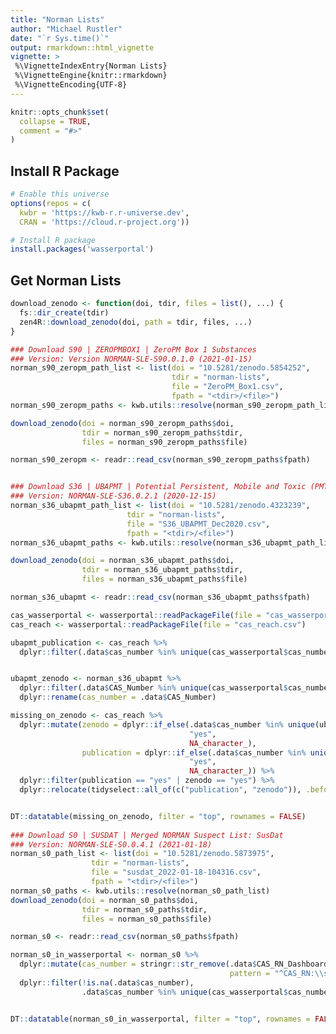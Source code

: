 ```yaml
---
title: "Norman Lists"
author: "Michael Rustler"
date: "`r Sys.time()`"
output: rmarkdown::html_vignette
vignette: >
 %\VignetteIndexEntry{Norman Lists}
 %\VignetteEngine{knitr::rmarkdown}
 %\VignetteEncoding{UTF-8}
---
```


```r
knitr::opts_chunk$set(
  collapse = TRUE,
  comment = "#>"
)
```

## Install R Package

```r
# Enable this universe
options(repos = c(
  kwbr = 'https://kwb-r.r-universe.dev',
  CRAN = 'https://cloud.r-project.org'))

# Install R package
install.packages('wasserportal')

```

## Get Norman Lists

```r

download_zenodo <- function(doi, tdir, files = list(), ...) {
  fs::dir_create(tdir)
  zen4R::download_zenodo(doi, path = tdir, files, ...)
}

### Download S90 | ZEROPMBOX1 | ZeroPM Box 1 Substances
### Version: Version NORMAN-SLE-S90.0.1.0 (2021-01-15)
norman_s90_zeropm_path_list <- list(doi = "10.5281/zenodo.5854252", 
                                    tdir = "norman-lists", 
                                    file = "ZeroPM_Box1.csv",
                                    fpath = "<tdir>/<file>")
norman_s90_zeropm_paths <- kwb.utils::resolve(norman_s90_zeropm_path_list)

download_zenodo(doi = norman_s90_zeropm_paths$doi, 
                tdir = norman_s90_zeropm_paths$tdir,
                files = norman_s90_zeropm_paths$file)

norman_s90_zeropm <- readr::read_csv(norman_s90_zeropm_paths$fpath)


### Download S36 | UBAPMT | Potential Persistent, Mobile and Toxic (PMT) substances
### Version: NORMAN-SLE-S36.0.2.1 (2020-12-15)
norman_s36_ubapmt_path_list <- list(doi = "10.5281/zenodo.4323239", 
                          tdir = "norman-lists",
                          file = "S36_UBAPMT_Dec2020.csv",
                          fpath = "<tdir>/<file>")
norman_s36_ubapmt_paths <- kwb.utils::resolve(norman_s36_ubapmt_path_list)

download_zenodo(doi = norman_s36_ubapmt_paths$doi, 
                tdir = norman_s36_ubapmt_paths$tdir,
                files = norman_s36_ubapmt_paths$file)

norman_s36_ubapmt <- readr::read_csv(norman_s36_ubapmt_paths$fpath)

cas_wasserportal <- wasserportal::readPackageFile(file = "cas_wasserportal.csv")
cas_reach <- wasserportal::readPackageFile(file = "cas_reach.csv")

ubapmt_publication <- cas_reach %>% 
  dplyr::filter(.data$cas_number %in% unique(cas_wasserportal$cas_number))


ubapmt_zenodo <- norman_s36_ubapmt %>% 
  dplyr::filter(.data$CAS_Number %in% unique(cas_wasserportal$cas_number)) %>% 
  dplyr::rename(cas_number = .data$CAS_Number)

missing_on_zenodo <- cas_reach %>%  
  dplyr::mutate(zenodo = dplyr::if_else(.data$cas_number %in% unique(ubapmt_zenodo$cas_number), 
                                        "yes",
                                        NA_character_),
                publication = dplyr::if_else(.data$cas_number %in% unique(ubapmt_publication$cas_number), 
                                        "yes",
                                        NA_character_)) %>% 
  dplyr::filter(publication == "yes" | zenodo == "yes") %>% 
  dplyr::relocate(tidyselect::all_of(c("publication", "zenodo")), .before = .data$emission_likelihood)


DT::datatable(missing_on_zenodo, filter = "top", rownames = FALSE)
 
### Download S0 | SUSDAT | Merged NORMAN Suspect List: SusDat 
### Version: NORMAN-SLE-S0.0.4.1 (2021-01-18)
norman_s0_path_list <- list(doi = "10.5281/zenodo.5873975", 
                  tdir = "norman-lists",
                  file = "susdat_2022-01-18-104316.csv",
                  fpath = "<tdir>/<file>")
norman_s0_paths <- kwb.utils::resolve(norman_s0_path_list)
download_zenodo(doi = norman_s0_paths$doi, 
                tdir = norman_s0_paths$tdir,
                files = norman_s0_paths$file)

norman_s0 <- readr::read_csv(norman_s0_paths$fpath)

norman_s0_in_wasserportal <- norman_s0 %>% 
  dplyr::mutate(cas_number = stringr::str_remove(.data$CAS_RN_Dashboard, 
                                                 pattern = "^CAS_RN:\\s")) %>% 
  dplyr::filter(!is.na(.data$cas_number), 
                .data$cas_number %in% unique(cas_wasserportal$cas_number)) 


DT::datatable(norman_s0_in_wasserportal, filter = "top", rownames = FALSE)
 



```

                  

<!-- ## Get GW Quality from Wasserportal -->

<!-- ```{r} -->
<!-- # Load R package -->
<!-- library(wasserportal) -->

<!-- categories <- wasserportal::readPackageFile(file = "categories.csv")  -->

<!-- cas_reach <- wasserportal::readPackageFile(file = "cas_reach.csv") %>%  -->
<!--   dplyr::left_join(categories) -->

<!-- cas_wasserportal <- wasserportal::readPackageFile(file = "cas_wasserportal.csv") %>%   -->
<!--   dplyr::inner_join(cas_reach, by = "cas_number")  -->

<!-- ### Remove duplicated Wasserportal substances (same CAS number but different, names!) -->
<!-- cas_wasserportal_clean <- wasserportal::readPackageFile(file = "cas_wasserportal.csv") %>%   -->
<!--   dplyr::count(cas_number) %>% -->
<!--   dplyr::select(-n) %>%  -->
<!--   dplyr::filter(!is.na(cas_number)) %>%  -->
<!--   dplyr::inner_join(cas_reach, by = "cas_number")  -->


<!-- ### For details see: -->
<!-- ### https://kwb-r.github.io/wasserportal/articles/groundwater.html -->
<!-- ### JSON files (see below) are build every day automatically at 5a.m. with -->
<!-- ### continious integration, for build status, see here: -->
<!-- ### https://github.com/KWB-R/wasserportal/actions/workflows/pkgdown.yaml -->

<!-- ### GW quality (all available parameters!) -->
<!-- gwq_master <- jsonlite::fromJSON("https://kwb-r.github.io/wasserportal/stations_gwq_master.json") -->
<!-- gwq_data <- jsonlite::fromJSON("https://kwb-r.github.io/wasserportal/stations_gwq_data.json") %>% -->
<!--   #dplyr::filter(Parameter %in% cas_wasserportal$Parameter) %>%  -->
<!--   dplyr::inner_join(cas_wasserportal, by = "Parameter") %>% -->
<!--   dplyr::mutate(Messstellennummer = as.character(Messstellennummer), -->
<!-- ## CensorCode: either "below" (less than) for concentration below detection limit  -->
<!-- ## (value is detection limit) or "nc" (not censored) for concentration above  -->
<!-- ## detection limit -->
<!--                 CensorCode = dplyr::case_when(Messwert <= 0 ~ "lt", -->
<!--                                               TRUE ~ "nc"), -->
<!--                 Messwert = dplyr::case_when(Messwert < 0 ~ abs(Messwert), -->
<!-- ### Only two decimal numbers are exported by Wasserportal, but some sustances  -->
<!-- ### have lower detection limit, e.g. 0.002 which results in -0.00 export, thus  -->
<!-- ### the dummy detection limit 0.00999 was introduced (until fixed by Senate:  -->
<!-- ### Christoph will sent a email to Matthias Schröder) -->
<!--                                             Messwert == 0 ~ 0.009999,  -->
<!--                                             TRUE ~ Messwert)) %>% -->
<!--   dplyr::left_join(gwq_master, by = c("Messstellennummer" = "Nummer")) -->

<!-- gwq_subs <- gwq_data %>%   -->
<!--   dplyr::count(.data$cas_number, .data$CensorCode) %>%  -->
<!--   tidyr::pivot_wider(names_from = CensorCode, values_from = n) %>%  -->
<!--   dplyr::mutate(lt = ifelse(is.na(lt), 0, lt),  -->
<!--                 nc = ifelse(is.na(nc), 0, nc), -->
<!--                 n_total = lt + nc,  -->
<!--                 percent_nc = 100*nc/n_total) %>%  -->
<!--   dplyr::rename(n_lt = lt,  -->
<!--                 n_nc = nc) %>%  -->
<!--   dplyr::left_join(cas_reach[, c("category", "category_name", "name", "cas_number")]) %>% -->
<!--   dplyr::rename(name_uba = name) %>%  -->
<!--   dplyr::select(category, category_name, name_uba, cas_number,n_lt, n_nc, n_total, percent_nc) -->

<!--  readr::write_csv(gwq_subs, "gwq_subs.csv") -->
<!--  DT::datatable(gwq_subs, filter = "top", rownames = FALSE) -->

<!-- samples <- gwq_data %>%  -->
<!--    dplyr::rename(name_uba = name) %>%  -->
<!--    dplyr::select(category, category_name, -->
<!--                      cas_number, -->
<!--                      name_uba, -->
<!--                      Messstellennummer, -->
<!--                      Datum, -->
<!--                      CensorCode,  -->
<!--                      Messwert, -->
<!--                      Einheit) -->


<!-- samples_by_para_and_station <- gwq_data %>%   -->
<!--   dplyr::count(.data$cas_number, -->
<!--                   .data$Messstellennummer, -->
<!--                   .data$CensorCode) %>% -->
<!--   tidyr::pivot_wider(names_from = CensorCode, values_from = n) %>%  -->
<!--   dplyr::mutate(lt = ifelse(is.na(lt), 0, lt), -->
<!--                 nc = ifelse(is.na(nc), 0, nc), -->
<!--                 n_total = lt + nc,  -->
<!--                 percent_nc = 100*nc/n_total) %>%  -->
<!--   dplyr::rename(n_lt = lt,  -->
<!--                 n_nc = nc) %>%  -->
<!--   dplyr::left_join(cas_reach[, c("category", "category_name",   "name", "cas_number")]) %>% -->
<!--   dplyr::rename(name_uba = name) %>%  -->
<!--   dplyr::select(category, category_name, name_uba, cas_number, Messstellennummer, n_lt, n_nc, n_total, percent_nc) %>%  -->
<!--   dplyr::left_join(gwq_master, by = c(Messstellennummer = "Nummer")) %>% -->
<!--   dplyr::arrange(dplyr::desc(percent_nc)) -->


<!-- samples_by_category_and_station <- samples_by_para_and_station  %>%  -->
<!--   dplyr::group_by(.data$category, -->
<!--                   .data$category_name, -->
<!--                   .data$Messstellennummer) %>%  -->
<!--   dplyr::summarise(n_lt = sum(n_lt),  -->
<!--                    n_nc = sum(n_nc),  -->
<!--                    n_total = sum(n_total)) %>%  -->
<!--   dplyr::mutate(percent_nc = 100*n_nc/n_total) %>% -->
<!--   dplyr::arrange(dplyr::desc(percent_nc)) -->

<!-- gwq_subs_stations_n_abovedetection <- samples_by_para_and_station  %>%  -->
<!--   dplyr::filter(n_nc > 0) %>%  -->
<!--   dplyr::group_by(.data$cas_number) %>%  -->
<!--   dplyr::summarise(n_stations_abovedetection = dplyr::n())  -->

<!-- gwq_subs_stations_n_paras_abovedetection <- samples_by_para_and_station  %>%  -->
<!--   dplyr::filter(n_nc > 0) %>%  -->
<!--   dplyr::group_by(.data$category,  -->
<!--                   .data$category_name,  -->
<!--                   .data$Messstellennummer) %>%  -->
<!--   dplyr::summarise(n_paras_abovedetection = dplyr::n()) %>%  -->
<!--   dplyr::left_join(gwq_master, by = c("Messstellennummer" = "Nummer")) -->

<!-- gwq_subs_stations_n_paras_abovedetection_wide <- gwq_subs_stations_n_paras_abovedetection %>%  -->
<!--   dplyr::ungroup() %>%  -->
<!--   dplyr::select(Messstellennummer, category, n_paras_abovedetection) %>%  -->
<!--   tidyr::pivot_wider(names_from = "category",  -->
<!--                      names_prefix = "cat_",  -->
<!--                      values_from = "n_paras_abovedetection") %>%  -->
<!--   dplyr::left_join(gwq_master, by = c("Messstellennummer" = "Nummer")) -->


<!-- samples_by_para_and_station_n <- samples_by_para_and_station %>%  -->
<!--   dplyr::group_by(category,  -->
<!--                   category_name,  -->
<!--                   name_uba,  -->
<!--                   cas_number) %>%  -->
<!--   dplyr::summarise(n_stations_sampled = dplyr::n(), -->
<!--                    n_stations_total = length(unique(gwq_master$Nummer)), -->
<!--                    n_lt = sum(n_lt),  -->
<!--                    n_nc = sum(n_nc),  -->
<!--                    n_total = sum(n_total)) %>%  -->
<!--   dplyr::left_join(gwq_subs_stations_n_abovedetection) %>%  -->
<!--   dplyr::mutate(n_stations_abovedetection = ifelse(is.na(n_stations_abovedetection), -->
<!--                                                    0, -->
<!--                                                    n_stations_abovedetection), -->
<!--                 n_abovedetection = ifelse(is.na(n_nc), 0, n_nc),  -->
<!--                 n_belowdetection = ifelse(is.na(n_lt), 0, n_lt), -->
<!--                 percent_samples_abovedetection = 100*n_nc/n_total, -->
<!--                 percent_stations_abovedetection = 100*n_stations_abovedetection/n_stations_total, -->
<!--                 percent_stations_sampled = 100*n_stations_sampled/n_stations_total) %>%  -->
<!--   dplyr::select(category,  -->
<!--                 category_name,  -->
<!--                 name_uba,  -->
<!--                 cas_number, -->
<!--                 n_stations_abovedetection, -->
<!--                 n_stations_sampled, -->
<!--                 n_stations_total, -->
<!--                 percent_stations_abovedetection, -->
<!--                 percent_stations_sampled, -->
<!--                 n_belowdetection,  -->
<!--                 n_abovedetection, -->
<!--                 n_total, -->
<!--                 percent_samples_abovedetection) %>%  -->
<!--   dplyr::arrange(dplyr::desc(percent_stations_abovedetection), -->
<!--                  dplyr::desc(percent_samples_abovedetection)) -->





<!-- ### Export data to EXCEL -->
<!-- gwq_data_list <- list(categories = categories,  -->
<!--                       cas_reach = cas_reach %>%  -->
<!--                         dplyr::rename(name_uba = name), -->
<!--                       cas_wasserportal = cas_wasserportal %>%  -->
<!--                         dplyr::rename(name_uba = name, -->
<!--                                       name_wasserportal = Parameter),  -->
<!--                       samples = samples,  -->
<!--                       samples_by_para = gwq_subs %>%  -->
<!--                         dplyr::arrange(dplyr::desc(percent_nc)), -->
<!--                       samples_by_para_and_station = samples_by_para_and_station, -->
<!--                       samples_by_para_and_station_n = samples_by_para_and_station_n, -->
<!--                       samples_by_stations_para_above = gwq_subs_stations_n_paras_abovedetection_wide, -->
<!--                       samples_by_category_and_station = samples_by_category_and_station) -->



<!-- openxlsx::write.xlsx(x = gwq_data_list, -->
<!--                      file = "wasserportal_gwq_reach_data_v2.1.0.xlsx", -->
<!--                      overwrite = TRUE) -->
<!-- ``` -->

<!-- ## Reach Substances in Wasserportal -->

<!-- ### Total -->

<!-- ```{r} -->
<!-- g <- cas_reach %>% -->
<!--   dplyr::mutate(source = sprintf("UBA (n = %d)", nrow(cas_reach))) %>%  -->
<!--   dplyr::bind_rows(cas_wasserportal_clean %>%  -->
<!--                    dplyr::mutate(source = sprintf("Wasserportal (n = %d)",  -->
<!--                                                   nrow(cas_wasserportal_clean)))) %>%  -->
<!--   ggplot2::ggplot(mapping = ggplot2::aes(x = forcats::as_factor(.data$category),  -->
<!--                                          fill = .data$source, -->
<!--                                          col = .data$source)) +  -->
<!--   ggplot2::geom_histogram(stat = "count", alpha = 0.5) + -->
<!--   ggplot2::geom_text(stat="count", ggplot2::aes(label=..count..), vjust=-0.5, position="stack") + -->
<!--   ggplot2::scale_x_discrete() + -->
<!--   ggplot2::theme_bw() + -->
<!--   ggplot2::theme(legend.position="top") + -->
<!--   ggplot2::labs(y = "Number of Substances", x = "Category") -->

<!--   g -->

<!--   ggplot2::ggsave(filename = "wasserportal_number-of-reach-substances.jpeg",  -->
<!--                   plot = g, -->
<!--                   width = 14,  -->
<!--                   height = 11, -->
<!--                   units = "cm") -->

<!--   #plotly::ggplotly(g) -->


<!-- ``` -->
<!-- ### By Station -->

<!-- ```{r} -->

<!-- by_stations <- samples_by_para_and_station_n %>%  -->
<!--   dplyr::select(.data$name_uba, .data$n_stations_sampled) -->

<!-- wasserportal_substances <- samples_by_para_and_station_n %>%  -->
<!--   dplyr::arrange(.data$category,  -->
<!--                  dplyr::desc(.data$n_total),  -->
<!--                  dplyr::desc(.data$n_stations_sampled),  -->
<!--                  .data$name_uba) %>%  -->
<!--   dplyr::select(.data$category,  -->
<!--                 .data$name_uba, -->
<!--                 .data$cas_number,  -->
<!--                 .data$n_total, -->
<!--                 .data$n_stations_sampled) -->

<!--  DT::datatable(wasserportal_substances, filter = "top", rownames = FALSE) -->

<!-- ``` -->

<!-- ```{r} -->


<!-- wasserportal_substances_plot <- wasserportal_substances %>% -->
<!--   dplyr::mutate(label = sprintf("%s (%s, stations: %d)",  -->
<!--                                 .data$name_uba,  -->
<!--                                 .data$cas_number,  -->
<!--                                 .data$n_stations_sampled), -->
<!--                 category = forcats::as_factor(.data$category)) -->

<!-- wasserportal_substances_plot$label <- factor(wasserportal_substances_plot$label,  -->
<!--                                              levels = wasserportal_substances_plot$label) -->
<!-- wasserportal_substances_plot %>%  -->
<!--   ggplot2::ggplot(ggplot2::aes(x = .data$n_total,  -->
<!--                                y = .data$label,  -->
<!--                                label = .data$n_total, -->
<!--                                fill = .data$category)) + -->
<!--   ggplot2::scale_y_discrete(limits = rev) + -->
<!--   ggplot2::geom_bar(stat = "identity") + -->
<!--   ggplot2::geom_text(size = 2, nudge_x = -1) + -->
<!--   ggplot2::theme_bw() + -->
<!--   ggplot2::labs(subtitle = sprintf("%d Wasserportal substances (listed in UBA table)", -->
<!--                                 nrow(wasserportal_substances_plot)), -->
<!--                 y = "",  -->
<!--                 x = "Number of Samples") -->


<!-- ``` -->


<!-- ```{r} -->

<!-- gwq_subs_plot <- samples_by_para_and_station_n %>%  -->
<!--   dplyr::mutate(label = sprintf("Cat %d: %s (%s)",  -->
<!--                                 .data$category, -->
<!--                                 .data$name_uba,  -->
<!--                                 .data$cas_number), -->
<!--                 category = forcats::as_factor(.data$category)) -->

<!-- gwq_subs_plot$label <- as.factor(gwq_subs_plot$label) -->
<!-- g1 <- gwq_subs_plot %>%  -->
<!--   ggplot2::ggplot(ggplot2::aes(x = .data$percent_samples_abovedetection,  -->
<!--                                y = forcats::fct_reorder(.data$label, .data$percent_samples_abovedetection, .desc = TRUE), -->
<!--                                label = sprintf("%2.2f %% (n_samples = %d, n_stations = %d)", .data$percent_samples_abovedetection,.data$n_total, .data$n_stations_sampled), -->
<!--                                fill = .data$category)) +                             ggplot2::scale_fill_brewer(palette="RdYlGn") +       -->
<!--   ggplot2::scale_y_discrete(limits = rev) + -->
<!--   ggplot2::geom_bar(stat = "identity") + -->
<!--   ggplot2::geom_text(size = 1.8, hjust = -0.01) + -->
<!--   ggplot2::xlim(c(0,40)) + -->
<!--   ggplot2::theme_bw() + -->
<!--   ggplot2::theme(legend.position = "top") + -->
<!--   ggplot2::labs(subtitle = sprintf("%d / %d substances (>= 1 value above detection limit)", -->
<!--                                 sum(gwq_subs_plot$n_abovedetection > 0), -->
<!--                                    nrow(gwq_subs_plot)),                          -->
<!--                 y = "",  -->
<!--                 x = "Percent of Samples above Detection Limit (%)") -->

<!-- g1 -->

<!-- ggplot2::ggsave(filename = "wasserportal_reach-substances_above-detection-limit.jpeg",  -->
<!--                   plot = g1, -->
<!--                   width = 17,  -->
<!--                   height = 17, -->
<!--                   units = "cm") -->

<!-- ``` -->

<!-- ```{r} -->

<!-- n_cat <- samples_by_category_and_station %>%  -->
<!--   dplyr::group_by(Messstellennummer) %>%   -->
<!--   dplyr::summarise(n_samples_abovedetection = sum(n_nc), -->
<!--                    n_samples_total = sum(n_total), -->
<!--                    n_samples_percent_abovedetection = 100*sum(n_nc)/sum(n_total)) %>%  -->
<!--   dplyr::arrange(dplyr::desc(.data$n_samples_abovedetection)) -->

<!-- g1 <- samples_by_category_and_station %>%  -->
<!--   dplyr::left_join(n_cat) %>%  -->
<!--   dplyr::filter(n_nc > 0)  %>%  -->
<!--   dplyr::mutate(Messstellennummer = as.factor(Messstellennummer), -->
<!--                 category = as.factor(category)) %>%   ggplot2::ggplot(ggplot2::aes(x = .data$n_nc,  -->
<!--                              y = forcats::fct_reorder(.data$Messstellennummer, .data$n_samples_abovedetection, .desc = TRUE), -->
<!--                                label = .data$n_nc, -->
<!--                                fill = .data$category)) +    -->
<!--   ggplot2::scale_fill_brewer(palette="RdYlGn") +       -->
<!--   ggplot2::scale_y_discrete(limits = rev) + -->
<!--   ggplot2::geom_col() + -->
<!--   ggplot2::geom_text(size = 1.8,  -->
<!--                      position = ggplot2::position_stack(vjust = 0.5 )) + -->
<!--   ggplot2::geom_text(mapping = ggplot2::aes( -->
<!--     x = .data$n_samples_abovedetection, -->
<!--     y = forcats::fct_reorder(.data$Messstellennummer, .data$n_samples_abovedetection, .desc = TRUE), -->
<!--     label = sprintf("%3.1f %% (n_samples = %d)", .data$n_samples_percent_abovedetection, .data$n_samples_total)), -->
<!--                      inherit.aes = FALSE, -->
<!--                      size = 1.8,  -->
<!--                      position = ggplot2::position_nudge(x = 20), -->
<!--     fontface = "bold") + -->
<!--   ggplot2::xlim(c(0,215)) + -->
<!--   ggplot2::theme_bw() + -->
<!--   ggplot2::theme(legend.position = "top") + -->
<!--   ggplot2::labs(subtitle = "",                         -->
<!--                 fill = "Category", -->
<!--                 y = "Monitoring Station",  -->
<!--                 x = "Number of Samples Above Detection Limit") -->

<!-- g1 -->

<!-- ggplot2::ggsave(filename = "wasserportal_reach-categories_above-detection-limit.jpeg",  -->
<!--                   plot = g1, -->
<!--                   width = 17,  -->
<!--                   height = 40, -->
<!--                   units = "cm") -->

<!-- ``` -->

<!-- ```{r} -->

<!-- n_cat <- gwq_subs_stations_n_paras_abovedetection %>%  -->
<!--   dplyr::group_by(Messstellennummer) %>%   -->
<!--   dplyr::summarise(n_paras_abovedetection_total = sum(n_paras_abovedetection)) %>%  -->
<!--   dplyr::arrange(dplyr::desc(.data$n_paras_abovedetection_total)) -->

<!-- g1 <- gwq_subs_stations_n_paras_abovedetection %>%  -->
<!--   dplyr::left_join(n_cat) %>%  -->
<!--   dplyr::mutate(Messstellennummer = as.factor(Messstellennummer), -->
<!--                 category = as.factor(category)) %>%   ggplot2::ggplot(ggplot2::aes(x = .data$n_paras_abovedetection,  -->
<!--                              y = forcats::fct_reorder(.data$Messstellennummer, .data$n_paras_abovedetection_total, .desc = TRUE), -->
<!--                              label = .data$n_paras_abovedetection, -->
<!--                              fill = .data$category)) +    -->
<!--   ggplot2::scale_fill_brewer(palette="RdYlGn") +       -->
<!--   ggplot2::scale_y_discrete(limits = rev) + -->
<!--   ggplot2::geom_col() + -->
<!--   ggplot2::geom_text(size = 1.8,  -->
<!--                      position = ggplot2::position_stack(vjust = 0.5 )) + -->

<!--   #ggplot2::xlim(c(0,215)) + -->
<!--   ggplot2::theme_bw() + -->
<!--   ggplot2::theme(legend.position = "top") + -->
<!--   ggplot2::labs(subtitle = "",                         -->
<!--                 fill = "Category", -->
<!--                 y = "Monitoring Station",  -->
<!--                 x = "Number of Parameters Above Detection Limit") -->

<!-- g1 -->

<!-- ggplot2::ggsave(filename = "wasserportal_reach-categories_paras-by-station_above-detection-limit.jpeg",  -->
<!--                   plot = g1, -->
<!--                   width = 17,  -->
<!--                   height = 40, -->
<!--                   units = "cm") -->

<!-- ``` -->

<!-- ```{r} -->

<!-- gwq_subs_plot <- samples_by_para_and_station_n %>%  -->
<!--   dplyr::mutate(n_stations_belowdetection = .data$n_stations_sampled - .data$n_stations_abovedetection,  -->
<!--                 n_stations_notsampled = .data$n_stations_total - .data$n_stations_sampled) %>%  -->
<!--   dplyr::select("category", -->
<!--                 "category_name", -->
<!--                 "name_uba", -->
<!--                 "cas_number", -->
<!--                 "n_stations_abovedetection",  -->
<!--                 "n_stations_belowdetection", -->
<!--                 "n_stations_notsampled") %>%  -->
<!--   tidyr::pivot_longer(cols = tidyselect::starts_with("n_stations"), -->
<!--                       names_to = "station_type", -->
<!--                       values_to = "station_value") %>%  -->
<!--   dplyr::filter(.data$station_value > 0) %>%  -->
<!--   dplyr::mutate(station_type = stringr::str_remove(.data$station_type,  -->
<!--                                                    "n_stations_")) %>% -->
<!--   dplyr::mutate(station_type = kwb.utils::multiSubstitute(.data$station_type, -->
<!--                                                           list("abovedetection" = "above detection", -->
<!--                                                                "belowdetection" = "below detection",  -->
<!--                                                                "notsampled" = "not sampled"))) %>%  -->
<!--   dplyr::mutate(label = sprintf("Cat %d: %s (%s)",  -->
<!--                                 .data$category, -->
<!--                                 .data$name_uba,  -->
<!--                                 .data$cas_number), -->
<!--                 category = forcats::as_factor(.data$category)) -->

<!-- gwq_subs_plot$label <- as.factor(gwq_subs_plot$label) -->
<!-- g1 <- gwq_subs_plot %>%  -->
<!--   ggplot2::ggplot(ggplot2::aes(x = .data$station_value,  -->
<!--                                y = .data$label, -->
<!--                                label = .data$station_value, -->
<!--                                fill = forcats::fct_rev(.data$station_type))) + -->
<!--   ggplot2::scale_fill_manual(values = c("lightgrey", "darkgreen", "red")) +  -->
<!--   ggplot2::scale_y_discrete(limits = rev) + -->
<!--   ggplot2::geom_col(alpha = 0.75) + -->
<!--   ggplot2::geom_text(size = 1.8,  -->
<!--                      position = ggplot2::position_stack(vjust = 0.5 )) + -->
<!--   ggplot2::theme_bw() + -->
<!--   ggplot2::theme(legend.position = "top") + -->
<!--   ggplot2::labs(title = "Groundwater Quality by Station",  -->
<!--                 fill = "",  -->
<!--                 caption = "above detection: number of stations with at least 1 sample above detection limit\nbelow detection: number of station with all samples below detection limit\nnot sampled: number of stations not sampled", -->
<!--                 subtitle = sprintf("for %d GW quality stations", -->
<!--                                    length(unique(gwq_master$Nummer))), -->
<!--                 y = "",  -->
<!--                 x = "Number of Monitoring Stations") -->

<!-- g1 -->

<!-- ggplot2::ggsave(filename = "wasserportal_reach-substances_by-monitoring-station.jpeg",  -->
<!--                   plot = g1, -->
<!--                   width = 17,  -->
<!--                   height = 17, -->
<!--                   units = "cm") -->

<!-- ``` -->

<!-- ```{r} -->

<!-- stations_abovedetection <- samples_by_para_and_station %>%  -->
<!--   dplyr::filter(.data$n_nc > 0) %>%  -->
<!--   dplyr::select(cas_number, Messstellennummer, n_nc, n_lt) %>%  -->
<!--   dplyr::arrange(.data$n_nc) -->

<!-- g1_data <- gwq_data %>%  -->
<!--   dplyr::right_join(y = stations_abovedetection,  -->
<!--                     by = c("cas_number", "Messstellennummer")) %>%  -->
<!--   dplyr::mutate(Datum = as.Date(Datum),  -->
<!--                 CensorCode = kwb.utils::multiSubstitute(.data$CensorCode, -->
<!--                                                           list("nc" = "above detection",  -->
<!--                                                                "lt" = "below detection")),  -->
<!--                 label = sprintf("%s (%s): %s (n_above = %d, n_below = %d)",  -->
<!--                                 .data$name,  -->
<!--                                 .data$cas_number, -->
<!--                                 .data$Messstellennummer, -->
<!--                                 .data$n_nc, -->
<!--                                 .data$n_lt))  -->

<!-- labels <- unique(g1_data$label) -->

<!-- plot_timeseries <- function(sel_label) { -->
<!--   g1_data %>%  -->
<!--   dplyr::filter(.data$label == sel_label) %>%  -->
<!--   dplyr::arrange(.data$n_nc, .data$label, .data$Datum) %>%  -->
<!--   ggplot2::ggplot(mapping = ggplot2::aes(x = .data$Datum,  -->
<!--                                          y = .data$Messwert, -->
<!--                                          col = .data$CensorCode -->
<!--                                          )) + -->
<!--   ggplot2::scale_color_manual(values = c("red", "darkgreen")) + -->
<!--   ggplot2::geom_point() + -->
<!--   ggplot2::theme_bw() + -->
<!--   ggplot2::labs(title = sel_label) -->
<!-- } -->

<!-- g_plots <- lapply(labels, function(sel_label) {plot_timeseries(sel_label)}) -->

<!-- pdff <- "wasserportal_reach-substances_timeseries.pdf" -->
<!-- mp <- gridExtra::marrangeGrob(g_plots, nrow=1, ncol=1) -->
<!-- ggplot2::ggsave(pdff, -->
<!--                 plot = mp,  -->
<!--                 width = 30, -->
<!--                 height = 20,  -->
<!--                 units = "cm") -->


<!-- ``` -->

<!-- ```{r} -->

<!-- n_samples_all <- samples %>%  -->
<!--   dplyr::count(.data$name_uba) %>%  -->
<!--   dplyr::rename(n_all = "n") -->


<!-- n_samples_above <- samples %>%  -->
<!--   dplyr::filter(CensorCode == "nc") %>%  -->
<!--   dplyr::count(.data$name_uba) %>%  -->
<!--   dplyr::rename(n_above = "n") -->

<!-- n_samples <- dplyr::left_join(n_samples_all, n_samples_above) %>%  -->
<!--   dplyr::mutate(label = as.factor(sprintf("%s (n_above = %d, n_samples = %d)",  -->
<!--                                 .data$name_uba, -->
<!--                                 .data$n_above, -->
<!--                                 .data$n_all)) -->
<!--   ) -->

<!-- substances_above <- samples %>%  -->
<!-- dplyr::filter(CensorCode == "nc") %>%  -->
<!-- dplyr::pull(.data$name_uba) %>%  -->
<!-- unique() -->

<!-- detection_limits <- samples %>% -->
<!--   dplyr::filter(CensorCode == "lt", -->
<!--                 name_uba %in% substances_above) %>%  -->
<!--   dplyr::mutate(Messwert = dplyr::if_else(.data$Einheit == "mg/l", -->
<!--                                           true = .data$Messwert * 1000, -->
<!--                                           false = .data$Messwert), -->
<!--                 Einheit = dplyr::if_else(.data$Einheit == "mg/l", -->
<!--                                           true = "\u00B5g/l", -->
<!--                                           false = .data$Einheit), -->
<!--                 year = as.integer(format(as.Date(.data$Datum), format = "%Y"))) %>%  -->
<!--   dplyr::count(.data$name_uba, .data$year, .data$Messwert) %>%  -->
<!--   dplyr::left_join(n_samples)  -->


<!-- plot_detection_limits <- function(sel_sub) {   -->
<!-- g1 <- detection_limits %>%  -->
<!--   dplyr::filter(name_uba == sel_sub) %>%  -->
<!--   ggplot2::ggplot(mapping = ggplot2::aes(x = .data$year, -->
<!--                                          y = .data$n, -->
<!--                                          col = forcats::fct_rev(as.factor(.data$Messwert)))) + -->
<!--   ggplot2::scale_color_brewer(palette="RdYlGn") + -->
<!--   ggplot2::geom_point() +  -->
<!--   ggplot2::labs(title = sprintf("%s", sel_sub), -->
<!--                 x = "Year",  -->
<!--                 y = "Number of Samples below Detection Limit", -->
<!--                 col = "Detection Limit (\u00B5g/l)") + -->
<!--   ggplot2::theme_bw() + -->
<!--   ggplot2::theme(legend.position = "top") -->
<!-- g1 -->
<!-- } -->

<!-- g_plots <- lapply(substances_above, function(sel_sub) {plot_detection_limits(sel_sub)}) -->

<!-- pdff <- "wasserportal_reach-substances_detection-limits.pdf" -->
<!-- mp <- gridExtra::marrangeGrob(g_plots, nrow=1, ncol=1) -->
<!-- ggplot2::ggsave(pdff, -->
<!--                 plot = mp,  -->
<!--                 width = 20, -->
<!--                 height = 15,  -->
<!--                 units = "cm") -->


<!-- g1 <- samples %>% -->
<!--   dplyr::left_join(n_samples) %>%  -->
<!--   dplyr::filter(CensorCode == "nc") %>%  -->
<!--   dplyr::mutate(Messwert = dplyr::if_else(.data$Einheit == "mg/l", -->
<!--                                           true = .data$Messwert * 1000, -->
<!--                                           false = .data$Messwert), -->
<!--                 Einheit = dplyr::if_else(.data$Einheit == "mg/l", -->
<!--                                           true = "\u00B5g/l", -->
<!--                                           false = .data$Einheit), -->
<!--                 category = as.factor(category)) %>%  -->
<!--   ggplot2::ggplot(mapping = ggplot2::aes(y = forcats::fct_reorder(.data$label,  -->
<!--                                                                   .data$n_above,  -->
<!--                                                                   .desc = TRUE), -->
<!--                                          x = .data$Messwert, -->
<!--                                          fill = .data$category)) + -->
<!--   ggplot2::scale_fill_brewer(palette="RdYlGn") +   -->
<!--   ggplot2::scale_y_discrete(limits = rev) + -->
<!--   ggplot2::scale_x_log10() + -->
<!--   ggplot2::geom_boxplot() + -->
<!--   ggplot2::labs(subtitle = "",                         -->
<!--                 fill = "Category", -->
<!--                 y = "Substance",  -->
<!--                 x = "Concentration (\u00B5g / l)") + -->
<!--   ggplot2::theme_bw() + -->
<!--   ggplot2::theme(legend.position = "top") -->

<!-- g1 -->

<!-- pdff <- "wasserportal_reach-substances_boxplot.pdf" -->
<!-- ggplot2::ggsave(pdff, -->
<!--                 plot = g1,  -->
<!--                 width = 25, -->
<!--                 height = 15,  -->
<!--                 units = "cm") -->

<!-- ``` -->
